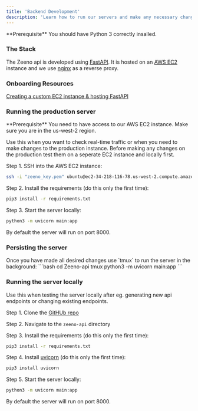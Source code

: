 ```yaml
---
title: 'Backend Development'
description: 'Learn how to run our servers and make any necessary changes to configurations'
---
```


<Info>
  **Prerequisite** You should have Python 3 correctly insalled.
</Info>

### The Stack

The Zeeno api is developed using [FastAPI](https://fastapi.tiangolo.com/). It is hosted on an [AWS EC2](https://aws.amazon.com/ec2/) instance and we use [nginx](https://www.nginx.com/) as a reverse proxy.

### Onboarding Resources

[Creating a custom EC2 instance & hosting FastAPI](https://www.youtube.com/watch?v=SgSnz7kW-Ko&ab_channel=pixegami)  

### Running the production server

<Info>
  **Prerequisite** You need to have access to our AWS EC2 instance. Make sure you are in the us-west-2 region.
</Info>

Use this when you want to check real-time traffic or when you need to make changes to the production instance. Before making any changes on the production test them on a seperate EC2 instance and locally first.

Step 1. SSH into the AWS EC2 instance:

```bash
ssh -i "zeeno_key.pem" ubuntu@ec2-34-218-116-78.us-west-2.compute.amazonaws.com
```

Step 2. Install the requirements (do this only the first time):

```bash
pip3 install -r requirements.txt
```
Step 3. Start the server locally:

```bash
python3 -m uvicorn main:app
```
By default the server will run on port 8000.

### Persisting the server
<Info>
  Once you have made all desired changes use `tmux` to run the server in the background:
  ```bash
cd Zeeno-api  
tmux  
python3 -m uvicorn main:app
```
</Info>


### Running the server locally

Use this when testing the server locally after eg. generating new api endpoints or changing existing endpoints.

Step 1. Clone the [GitHUb repo](https://github.com/42enrique/zeeno-api)

Step 2. Navigate to the `zeeno-api` directory

Step 3. Install the requirements (do this only the first time):

```bash
pip3 install -r requirements.txt
```

Step 4. Install [uvicorn](https://www.uvicorn.org/) (do this only the first time):

```bash
pip3 install uvicorn
```

Step 5. Start the server locally:

```bash
python3 -m uvicorn main:app
```
By default the server will run on port 8000.